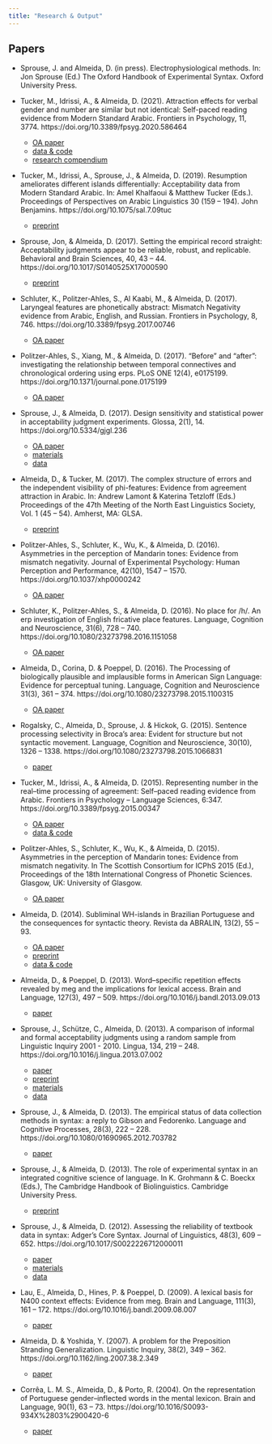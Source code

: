 ```yaml
---
title: "Research & Output"
---
```


## Papers

:::::: biblio ::::::

* [Sprouse, J. and [Almeida, D.]{.pub-me}]{.pub-author} (in press). [Electrophysiological methods]{.pub-title}. In: Jon Sprouse (Ed.) [The Oxford Handbook of Experimental Syntax]{.pub-journal}. Oxford University Press.

* [Tucker, M., Idrissi, A., & [Almeida, D]{.pub-me}]{.pub-author}. (2021). [Attraction effects for verbal gender and number are similar but not identical: Self-paced reading evidence from Modern Standard Arabic.</span> <span class="pub-journal">Frontiers in Psychology]{.pub-title}, [11]{.pub-vol}, [3774]{.pub-pages}. https://doi.org/10.3389/fpsyg.2020.586464
    * <i class="fa fa-file-pdf"></i> [OA paper](https://www.frontiersin.org/articles/10.3389/fpsyg.2020.586464/pdf) <i class="ai ai-open-access"></i>
    * <i class="ai ai-figshare"></i> [data & code](https://figshare.com/projects/Attraction_Effects_for_Verbal_Gender_and_Number_Are_Similar_but_Not_Identical_Self-Paced_Reading_Evidence_from_Modern_Standard_Arabic/18823)
    * <i class="fa fa-github"></i> [research compendium](https://github.com/diogo-almeida/TuckerIdrissiAlmeida2021)

* [Tucker, M., Idrissi, A., Sprouse, J., & [Almeida, D]{.pub-me}]{.pub-author}. (2019). [Resumption ameliorates different islands differentially: Acceptability data from Modern Standard Arabic.]{.pub-title} In: Amel Khalfaoui & Matthew Tucker (Eds.). [Proceedings of Perspectives on Arabic Linguistics 30]{.pub-journal} ([159 – 194]{.pub-pages}). John Benjamins. https://doi.org/10.1075/sal.7.09tuc
    * <i class="fa fa-file-pdf"></i> [preprint](https://www.diogoalmeida.net/papers/tucker_idrissi_almeida_2019.pdf)

* [Sprouse, Jon, & [Almeida, D]{.pub-me}]{.pub-author}. (2017). [Setting the empirical record straight: Acceptability judgments appear to be reliable, robust, and replicable.]{.pub-title} [Behavioral and Brain Sciences]{.pub-journal}, [40]{.pub-vol}, [43 – 44]{.pub-pages}. https://doi.org/10.1017/S0140525X17000590
    * <i class="fa fa-file-pdf"></i> [preprint](https://www.researchgate.net/profile/Diogo_Almeida7/publication/316408211_Setting_the_empirical_record_straight_Acceptability_judgments_appear_to_be_reliable_robust_and_replicable/links/5a07ec060f7e9b68229b4ba5/Setting-the-empirical-record-straight-Acceptability-judgments-appear-to-be-reliable-robust-and-replicable.pdf?_sg%5B0%5D=DJZmqG_tQo9_3B8xelozgtlA3PGNVnENd1w2MKW_rXiW7w12CqvZKI1f7pGRZ7mwzcL372LMStEMUinHOI5skQ.TiEvnpIoRhOkyKEiv5JOxn9PBamhfkYwrDL8A9ifs_naeRdfT1zYiwVN4ljKDRensVwZAHuFia93puTcnnkUtw&_sg%5B1%5D=8DAEeSUUKEspPHDfyDbj7vXrJydXpX-4NzKhrPGsTaTcmh8nKmpe3M9h1QLVLUY1hpu6G095fWF6RMRsY0rPXw_LT-hEOXGpE1TjHlur_XLA.TiEvnpIoRhOkyKEiv5JOxn9PBamhfkYwrDL8A9ifs_naeRdfT1zYiwVN4ljKDRensVwZAHuFia93puTcnnkUtw)

* [Schluter, K., Politzer-Ahles, S., Al Kaabi, M., & [Almeida, D]{.pub-me}]{.pub-author}. (2017). [Laryngeal features are phonetically abstract: Mismatch Negativity evidence from Arabic, English, and Russian.]{.pub-title} [Frontiers in Psychology]{.pub-journal}, [8]{.pub-vol}, [746]{.pub-pages}. https://doi.org/10.3389/fpsyg.2017.00746
    * <i class="fa fa-file-pdf"></i> [OA paper](https://www.frontiersin.org/article/10.3389/fpsyg.2017.00746/pdf)  <i class="ai ai-open-access"></i>

* [Politzer-Ahles, S., Xiang, M., & [Almeida, D]{.pub-me}]{.pub-author}. (2017). [“Before” and "after": investigating the relationship between temporal connectives and chronological ordering using [erp]{.sc}s.]{.pub-title} [PLoS ONE]{.pub-journal} [12]{.pub-vol}([4]{.pub-issue}), [e0175199]{.pub-pages}. https://doi.org/10.1371/journal.pone.0175199
    * <i class="fa fa-file-pdf"></i> [OA paper](http://journals.plos.org/plosone/article/file?id=10.1371/journal.pone.0175199&type=printable) <i class="ai ai-open-access"></i>

* [Sprouse, J., & [Almeida, D]{.pub-me}]{.pub-author}. (2017). [Design sensitivity and statistical power in acceptability judgment experiments.]{.pub-title} [Glossa]{.pub-journal}, [2]{.pub-vol}([1]{.pub-issue}), [14]{.pub-pages}. https://doi.org/10.5334/gjgl.236
    * <i class="fa fa-file-pdf"></i> [OA paper](https://www.glossa-journal.org/article/4876/galley/12326/download/) <i class="ai ai-open-access"></i>
    * <i class="fa fa-file-excel"></i> [materials](https://www.jonsprouse.com/data/Glossa2017/SA2017.materials.xlsx)
    * <i class="far fa-chart-bar"></i> [data](https://www.jonsprouse.com/data/Glossa2017/SA2017.data.zip)

* [[Almeida, D.]{.pub-me}, & Tucker, M]{.pub-author}. (2017). [The complex structure of errors and the independent visibility of phi-features: Evidence from agreement attraction in Arabic.]{.pub-title} In: Andrew Lamont & Katerina Tetzloff (Eds.) [Proceedings of the 47th Meeting of the North East Linguistics Society, Vol. 1]{.pub-journal} ([45 – 54]{.pub-pages}). Amherst, MA: GLSA.
    * <i class="fa fa-file-pdf"></i> [preprint](https://www.researchgate.net/profile/Diogo_Almeida7/publication/317274975_The_complex_structure_of_agreement_errors_Evidence_from_distributional_analyses_of_Agreement_Attraction_in_Arabic/links/592f730e0f7e9beee7618cce/The-complex-structure-of-agreement-errors-Evidence-from-distributional-analyses-of-Agreement-Attraction-in-Arabic.pdf?_iepl%5BhomeFeedViewId%5D=J8BMstCio7AnG6eA8m1EOFTjqJdTl507H8oJ&_iepl%5Bcontexts%5D%5B0%5D=pcfhf&_iepl%5BinteractionType%5D=publicationDownload&origin=publication_detail&ev=pub_int_prw_xdl&msrp=3pP4vniEN-e554UGWH1lOn9rptHJhQk2lRj3-x5hCtt8_iVT1qgZwH5TQR5Pn7szbBLaAXB9e9pYVyvI-j_vL-V_qYfyqQycLU4hA_FvrZSJ0wttpR1GIt3F.BF2bewA84qhsW2mjmzUzR0_lB3gC8052idJY0GBQ7WYRC2XLA_BikuEn5nHBzQyEufrxubiaiJJcktH9tEhQNkhPgUCh5b5DjvbD0g.UixZwm1os3WJw0Yj-_yQjMH-N2CliqsooLMpxlO7lDkiO93jEJ5FmIzB3O9hrbU0pkqGLXhGwGLxIkEFUpghUGUsTiASl8X89dTwAg.rILPoqlB3pnelRIjLwaZp7pm1GhGn1QNt1SLNmLptuGBextMhRkfcfk5tz8uK24VE5l2B0dKGfrs93afdw6TmBzfSXBmQ6W5ksyYIA)

* [Politzer-Ahles, S., Schluter, K., Wu, K., & [Almeida, D]{.pub-me}]{.pub-author}. (2016). [Asymmetries in the perception of Mandarin tones: Evidence from mismatch negativity.]{.pub-title} [Journal of Experimental Psychology: Human Perception and Performance]{.pub-journal}, [42]{.pub-vol}([10]{.pub-issue}), [1547 – 1570]{.pub-pages}. https://doi.org/10.1037/xhp0000242
    * <i class="fa fa-file-pdf"></i> [OA paper](https://psycnet.apa.org/fulltext/2016-24934-001.pdf) <i class="ai ai-open-access"></i>

* [Schluter, K., Politzer-Ahles, S., & [Almeida, D]{.pub-me}]{.pub-author}. (2016). [No place for /h/. An <span class="sc">erp</span> investigation of English fricative place features.]{.pub-title} [Language, Cognition and Neuroscience]{.pub-hournal}, [31]{.pub-vol}([6]{.pub-issue}), [728 – 740]{.pub-pages}. https://doi.org/10.1080/23273798.2016.1151058
    * <i class="fa fa-file-pdf"></i> [OA paper](https://www.tandfonline.com/doi/pdf/10.1080/23273798.2016.1151058?needAccess=true) <i class="ai ai-open-access"></i>

* [[Almeida, D.]{.pub-me}, Corina, D. & Poeppel, D]{.pub-author}. (2016). [The Processing of biologically plausible and implausible forms in American Sign Language: Evidence for perceptual tuning.]{.pub-title} [Language, Cognition and Neuroscience]{.pub-journal} [31]{.pub-vol}([3]{.pub-issue}), [361 – 374]{.pub-pages}. https://doi.org/10.1080/23273798.2015.1100315
    * <i class="fa fa-file-pdf"></i> [OA paper](https://www.tandfonline.com/doi/pdf/10.1080/23273798.2015.1100315?needAccess=true) <i class="ai ai-open-access"></i>

* [Rogalsky, C., [Almeida, D.]{.pub-me}, Sprouse, J. & Hickok, G]{.pub-author}. (2015). [Sentence processing selectivity in Broca’s area: Evident for structure but not syntactic movement.]{.pub-title} [Language, Cognition and Neuroscience]{.pub-journal}, [30]{.pub-vol}([10]{.pub-issue}), [1326 – 1338]{.pub-pages}. https://doi.org/10.1080/23273798.2015.1066831
    * <i class="fa fa-file-pdf"></i> [paper](https://www.researchgate.net/profile/Diogo_Almeida7/publication/281107689_Sentence_processing_selectivity_in_Broca%27s_area_evident_for_structure_but_not_syntactic_movement/links/55d5cd9f08aec156b9a53fa5/Sentence-processing-selectivity-in-Brocas-area-evident-for-structure-but-not-syntactic-movement.pdf?_sg%5B0%5D=BGloN6HieTIjTXU-H-CYV3obgP3n-YwHfy_O3Zj9BSB2ix_JCJ6-4-3QV4bOkEklRa9t6Xwa7YV3exC8fu6zzQ.8YKXGun8HsogPWrQlYtIZm067W4YqucwMjq0BrhUidllZUstPJGYUq5FnWAgLKsGxyQ06tYcUoogyRZjwgacBQ&_sg%5B1%5D=ixvS3BaP5lifZPhXP_ZeAZrONWvI2rg216dQfR7HE2qtP6RuJjy-FBGSSSq-NWUs-MvkZGYFiHVt2oi71qeidCVsif1PT_DXK1orYFNYismx.8YKXGun8HsogPWrQlYtIZm067W4YqucwMjq0BrhUidllZUstPJGYUq5FnWAgLKsGxyQ06tYcUoogyRZjwgacBQ&_iepl=)

* [Tucker, M., Idrissi, A., & [Almeida, D]{.pub-me}]{.pub-author}. (2015). [Representing number in the real–time processing of agreement: Self–paced reading evidence from Arabic.]{.pub-title} [Frontiers in Psychology – Language Sciences]{.pub-journal}, [6]{.pub-vol}:[347]{.pub-pages}. https://doi.org/10.3389/fpsyg.2015.00347
    * <i class="fa fa-file-pdf"></i> [OA paper](http://journal.frontiersin.org/article/10.3389/fpsyg.2015.00347/pdf) <i class="ai ai-open-access"></i>
    * <i class="ai ai-figshare"></i> [data & code](https://figshare.com/articles/dataset/_Representing_number_in_the_real-time_processing_of_agreement_Self-paced_reading_evidence_from_Arabic_Compressed_data_in_RData_format_for_direct_download_/4584331)

* [Politzer-Ahles, S., Schluter, K., Wu, K., & [Almeida, D]{.pub-me}]{.pub-author}. (2015). [Asymmetries in the perception of Mandarin tones: Evidence from mismatch negativity.]{.pub-title} In The Scottish Consortium for ICPhS 2015 (Ed.), [Proceedings of the 18th International Congress of Phonetic Sciences]{.pub-journal}. Glasgow, UK: University of Glasgow.
    * <i class="fa fa-file-pdf"></i> [OA paper](https://www.internationalphoneticassociation.org/icphs-proceedings/ICPhS2015/Papers/ICPHS0380.pdf) <i class="ai ai-open-access"></i>

* [[Almeida, D]{.pub-me}]{.pub-author}. (2014). [Subliminal WH-islands in Brazilian Portuguese and the consequences for syntactic theory.]{.pub-title} [Revista da ABRALIN]{.pub-journal}, [13]{.pub-vol}([2]{.pub-issue}), [55 – 93]{.pub-pages}.
    * <i class="fa fa-file-pdf"></i> [OA paper](http://revista.abralin.org/index.php/abralin/article/view/1187/1110) <i class="ai ai-open-access"></i>
    * <i class="fa fa-file-pdf"></i> [preprint](http://ling.auf.net/lingbuzz/002240/)
    * <i class="ai ai-figshare"></i> [data & code](https://figshare.com/articles/Data_Analysis_scripts_and_materials_for_Almeida_D_2014_Subliminal_wh-islands_in_Brazilian_Portuguese_and_the_consequences_for_syntactic_theory_Revista_da_ABRALIN_13_2_55-91_/7586675)

* [[Almeida, D.]{.pub-me}, & Poeppel, D]{.pub-author}. (2013). [Word–specific repetition effects revealed by [meg]{.sc} and the implications for lexical access.]{.pub-title} [Brain and Language]{.pub-journal}, [127]{.pub-vol}([3]{.pub-issue}), [497 – 509]{.pub-pages}. https://doi.org/10.1016/j.bandl.2013.09.013
    * <i class="fa fa-file-pdf"></i> [paper](https://drive.google.com/open?id=0B36GYIWWvWmTTmhPeWNBOFkwNmc)

* [Sprouse, J., Schütze, C., [Almeida, D]{.pub-me}]{.pub-author}. (2013). [A comparison of informal and formal acceptability judgments using a random sample from Linguistic Inquiry 2001 - 2010.]{.pub-title} [Lingua]{.pub-journal}, [134]{.pub-vol}, [219 – 248]{.pub-pages}. https://doi.org/10.1016/j.lingua.2013.07.002
    * <i class="fa fa-file-pdf"></i> [paper](https://drive.google.com/open?id=0B36GYIWWvWmTd2sxUkZwWGpNRkk)
    * <i class="fa fa-file-pdf"></i> [preprint](http://ling.auf.net/lingbuzz/001352)
    * <i class="fa fa-file-excel"></i> [materials](https://www.jonsprouse.com/data/Lingua2013/SSA.Materials.xlsx)
    * <i class="far fa-chart-bar"></i> [data](https://www.jonsprouse.com/data/Lingua2013/SSA.data.zip)

* [Sprouse, J., & [Almeida, D]{.pub-me}]{.pub-author}. (2013). [The empirical status of data collection methods in syntax: a reply to Gibson and Fedorenko.]{.pub-title} [Language and Cognitive Processes]{.pub-journal}, [28]{.pub-vol}([3]{.pub-issue}), [222 – 228]{.pub-pages}. https://doi.org/10.1080/01690965.2012.703782
    * <i class="fa fa-file-pdf"></i> [paper](https://drive.google.com/open?id=0B36GYIWWvWmTWDR5dTI4MnN5bkE)

* [Sprouse, J., & [Almeida, D]{.pub-me}]{.pub-author}. (2013). [The role of experimental syntax in an integrated cognitive science of language.]{.pub-title} In K. Grohmann & C. Boeckx (Eds.), [The Cambridge Handbook of Biolinguistics]{.pub-journal}. Cambridge University Press.
    * <i class="fa fa-file-pdf"></i> [preprint](https://drive.google.com/open?id=0B36GYIWWvWmTclc3TEFtRjJCcDQ)

* [Sprouse, J., & [Almeida, D]{.pub-me}]{.pub-author}. (2012). [Assessing the reliability of textbook data in syntax: Adger’s Core Syntax.]{.pub-title} [Journal of Linguistics]{.pub-journal}, [48]{.pub-vol}([3]{.pub-issue}), [609 – 652]{.pub-pages}. https://doi.org/10.1017/S0022226712000011
    * <i class="fa fa-file-pdf"></i> [paper](https://drive.google.com/open?id=0B36GYIWWvWmTUHZXdjBpU1EtOW8)
    * <i class="fa fa-file-excel"></i> [materials](https://www.jonsprouse.com/data/JoL2012/SA2012.materials.zip)
    * <i class="far fa-chart-bar"></i> [data](https://www.jonsprouse.com/data/JoL2012/SA2012.materials.zip)

* [Lau, E., [Almeida, D.]{.pub-me}, Hines, P. & Poeppel, D]{.pub-author}. (2009). [A lexical basis for N400 context effects: Evidence from [meg]{.sc}]{.pub-title}. [Brain and Language]{.pub-journal}, [111]{.pub-vol}([3]{.pub-issue}), [161 – 172]{.pub-pages}. https://doi.org/10.1016/j.bandl.2009.08.007
    * <i class="fa fa-file-pdf"></i> [paper](https://drive.google.com/open?id=0B36GYIWWvWmTSHFUM3FNQ3lUNkU)

* [[Almeida, D.]{.pub-me} & Yoshida, Y]{.pub-author}. (2007). [A problem for the Preposition Stranding Generalization.]{.pub-title} [Linguistic Inquiry]{.pub-journal}, [38]{.pub-vol}([2]{.pub-issue}), [349 – 362]{.pub-pages}. https://doi.org/10.1162/ling.2007.38.2.349
    * <i class="fa fa-file-pdf"></i> [paper](https://drive.google.com/open?id=0B36GYIWWvWmTVVpPR1NKbXE3NGs)

* [Corrêa, L. M. S., [Almeida, D.]{.pub-me}, & Porto, R]{.pub-author}. (2004). [On the representation of Portuguese gender–inflected words in the mental lexicon.]{.pub-title} [Brain and Language]{.pub-journal}, [90]{.pub-vol}([1]{.pub-issue}), [63 – 73]{.pub-pages}. https://doi.org/10.1016/S0093-934X%2803%2900420-6
    * <i class="fa fa-file-pdf"></i> [paper](https://drive.google.com/open?id=0B36GYIWWvWmTMm51eWx4RU9vVUk)

::::::::::::::::::::

